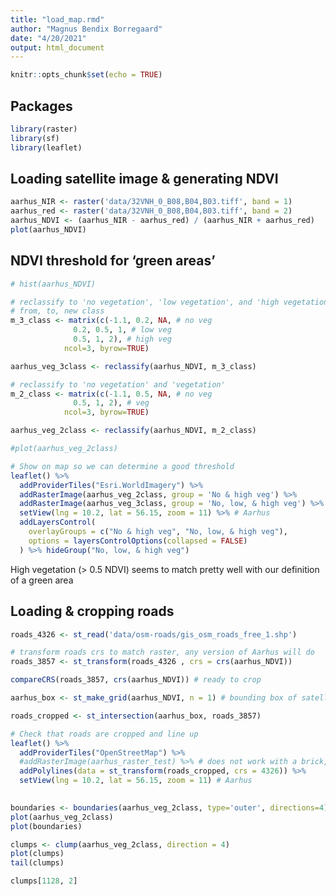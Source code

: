 ```yaml
---
title: "load_map.rmd"
author: "Magnus Bendix Borregaard"
date: "4/20/2021"
output: html_document
---
```


```r
knitr::opts_chunk$set(echo = TRUE)
```

## Packages
```r
library(raster)
library(sf)
library(leaflet)
```

## Loading satellite image & generating NDVI
```r
aarhus_NIR <- raster('data/32VNH_0_B08,B04,B03.tiff', band = 1)
aarhus_red <- raster('data/32VNH_0_B08,B04,B03.tiff', band = 2)
aarhus_NDVI <- (aarhus_NIR - aarhus_red) / (aarhus_NIR + aarhus_red)
plot(aarhus_NDVI)
```

## NDVI threshold for 'green areas'
```r
# hist(aarhus_NDVI)

# reclassify to 'no vegetation', 'low vegetation', and 'high vegetation'
# from, to, new class
m_3_class <- matrix(c(-1.1, 0.2, NA, # no veg
              0.2, 0.5, 1, # low veg
              0.5, 1, 2), # high veg
            ncol=3, byrow=TRUE)

aarhus_veg_3class <- reclassify(aarhus_NDVI, m_3_class)

# reclassify to 'no vegetation' and 'vegetation'
m_2_class <- matrix(c(-1.1, 0.5, NA, # no veg
              0.5, 1, 2), # veg
            ncol=3, byrow=TRUE)

aarhus_veg_2class <- reclassify(aarhus_NDVI, m_2_class)

#plot(aarhus_veg_2class)

# Show on map so we can determine a good threshold
leaflet() %>%
  addProviderTiles("Esri.WorldImagery") %>%
  addRasterImage(aarhus_veg_2class, group = 'No & high veg') %>% 
  addRasterImage(aarhus_veg_3class, group = 'No, low, & high veg') %>% 
  setView(lng = 10.2, lat = 56.15, zoom = 11) %>% # Aarhus
  addLayersControl(
    overlayGroups = c("No & high veg", "No, low, & high veg"),
    options = layersControlOptions(collapsed = FALSE)
  ) %>% hideGroup("No, low, & high veg")

```
High vegetation (> 0.5 NDVI) seems to match pretty well with our definition of a green area

## Loading & cropping roads
```r

roads_4326 <- st_read('data/osm-roads/gis_osm_roads_free_1.shp')

# transform roads crs to match raster, any version of Aarhus will do
roads_3857 <- st_transform(roads_4326 , crs = crs(aarhus_NDVI)) 

compareCRS(roads_3857, crs(aarhus_NDVI)) # ready to crop

aarhus_box <- st_make_grid(aarhus_NDVI, n = 1) # bounding box of satellite image

roads_cropped <- st_intersection(aarhus_box, roads_3857)

# Check that roads are cropped and line up
leaflet() %>%
  addProviderTiles("OpenStreetMap") %>%
  #addRasterImage(aarhus_raster_test) %>% # does not work with a brick, but should work with the raster heatmap
  addPolylines(data = st_transform(roads_cropped, crs = 4326)) %>%
  setView(lng = 10.2, lat = 56.15, zoom = 11) # Aarhus
  

```

```r
boundaries <- boundaries(aarhus_veg_2class, type='outer', directions=4)
plot(aarhus_veg_2class)
plot(boundaries)

clumps <- clump(aarhus_veg_2class, direction = 4)
plot(clumps)
tail(clumps)

clumps[1128, 2]
```